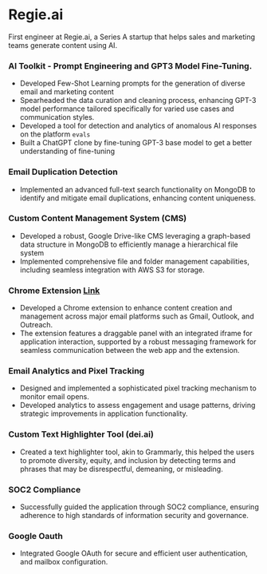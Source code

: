 # Regie.ai

First engineer at Regie.ai, a Series A startup that helps sales and marketing teams generate content using AI.

### AI Toolkit - Prompt Engineering and GPT3 Model Fine-Tuning.

- Developed Few-Shot Learning prompts for the generation of diverse email and marketing content
- Spearheaded the data curation and cleaning process, enhancing GPT-3 model performance tailored specifically for varied use cases and communication styles.
- Developed a tool for detection and analytics of anomalous AI responses on the platform `evals`
- Built a ChatGPT clone by fine-tuning GPT-3 base model to get a better understanding of fine-tuning

### Email Duplication Detection

- Implemented an advanced full-text search functionality on MongoDB to identify and mitigate email duplications, enhancing content uniqueness.

### Custom Content Management System (CMS)

- Developed a robust, Google Drive-like CMS leveraging a graph-based data structure in MongoDB to efficiently manage a hierarchical file system
- Implemented comprehensive file and folder management capabilities, including seamless integration with AWS S3 for storage.

### Chrome Extension [Link](https://www.regie.ai/extension/user-guide)

- Developed a Chrome extension to enhance content creation and management across major email platforms such as Gmail, Outlook, and Outreach.
- The extension features a draggable panel with an integrated iframe for application interaction, supported by a robust messaging framework for seamless communication between the web app and the extension.

### Email Analytics and Pixel Tracking

- Designed and implemented a sophisticated pixel tracking mechanism to monitor email opens.
- Developed analytics to assess engagement and usage patterns, driving strategic improvements in application functionality.

### Custom Text Highlighter Tool (dei.ai)

- Created a text highlighter tool, akin to Grammarly, this helped the users to promote diversity, equity, and inclusion by detecting terms and phrases that may be disrespectful, demeaning, or misleading.

### SOC2 Compliance

- Successfully guided the application through SOC2 compliance, ensuring adherence to high standards of information security and governance.

### Google Oauth

- Integrated Google OAuth for secure and efficient user authentication, and mailbox configuration.
